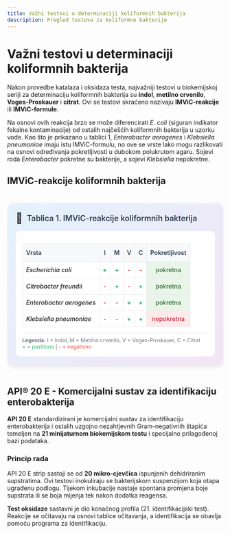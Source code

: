 ```yaml
---
title: Važni testovi u determinaciji koliformnih bakterija
description: Pregled testova za koliformne bakterije
---
```


# Važni testovi u determinaciji koliformnih bakterija

Nakon provedbe katalaza i oksidaza testa, najvažniji testovi u biokemijskoj seriji za determinaciju koliformnih bakterija su **indol**, **metilno crvenilo**, **Voges-Proskauer** i **citrat**. Ovi se testovi skraćeno nazivaju **IMViC-reakcije** ili **IMViC-formule**. 

Na osnovi ovih reakcija brzo se može diferencirati *E. coli* (siguran indikator fekalne kontaminacije) od ostalih najčešćih koliformnih bakterija u uzorku vode. Kao što je prikazano u tablici 1, *Enterobacter aerogenes* i *Klebsiella pneumoniae* imaju istu IMViC-formulu, no ove se vrste lako mogu razlikovati na osnovi određivanja pokretljivosti u dubokom polukrutom agaru. Sojevi roda *Enterobacter* pokretne su bakterije, a sojevi *Klebsiella* nepokretne.

## IMViC-reakcije koliformnih bakterija

<div style="overflow-x: auto; margin: 20px 0;">
  <div style="background: linear-gradient(135deg, #e3f2fd 0%, #f3e5f5 100%); border-radius: 15px; padding: 20px; box-shadow: 0 4px 12px rgba(0,0,0,0.1); margin: 20px auto; max-width: 800px;">
    <div style="display: flex; align-items: center; margin-bottom: 15px;">
      <span style="font-size: 24px; margin-right: 10px;">🦠</span>
      <h3 style="margin: 0; color: #2c3e50; font-weight: 600; font-size: 18px;">Tablica 1. IMViC-reakcije koliformnih bakterija</h3>
    </div>
    <div style="background: white; border-radius: 10px; padding: 15px; overflow-x: auto;">
      <table style="width: 100%; border-collapse: collapse; font-size: 14px;">
        <thead>
          <tr style="background: #f8f9fa;">
            <th style="padding: 12px 8px; border: 1px solid #e9ecef; text-align: left; font-weight: 600; color: #2c3e50;">Vrsta</th>
            <th style="padding: 12px 8px; border: 1px solid #e9ecef; text-align: center; font-weight: 600; color: #2c3e50;">I</th>
            <th style="padding: 12px 8px; border: 1px solid #e9ecef; text-align: center; font-weight: 600; color: #2c3e50;">M</th>
            <th style="padding: 12px 8px; border: 1px solid #e9ecef; text-align: center; font-weight: 600; color: #2c3e50;">V</th>
            <th style="padding: 12px 8px; border: 1px solid #e9ecef; text-align: center; font-weight: 600; color: #2c3e50;">C</th>
            <th style="padding: 12px 8px; border: 1px solid #e9ecef; text-align: center; font-weight: 600; color: #2c3e50;">Pokretljivost</th>
          </tr>
        </thead>
        <tbody>
          <tr style="border-bottom: 1px solid #e9ecef;">
            <td style="padding: 10px 8px; border: 1px solid #e9ecef; font-style: italic; font-weight: 500;">Escherichia coli</td>
            <td style="padding: 10px 8px; border: 1px solid #e9ecef; text-align: center; color: #27ae60; font-weight: bold;">+</td>
            <td style="padding: 10px 8px; border: 1px solid #e9ecef; text-align: center; color: #27ae60; font-weight: bold;">+</td>
            <td style="padding: 10px 8px; border: 1px solid #e9ecef; text-align: center; color: #e74c3c; font-weight: bold;">-</td>
            <td style="padding: 10px 8px; border: 1px solid #e9ecef; text-align: center; color: #e74c3c; font-weight: bold;">-</td>
            <td style="padding: 10px 8px; border: 1px solid #e9ecef; text-align: center; background: #e8f5e8; color: #2d6930; font-weight: 500;">pokretna</td>
          </tr>
          <tr style="border-bottom: 1px solid #e9ecef;">
            <td style="padding: 10px 8px; border: 1px solid #e9ecef; font-style: italic; font-weight: 500;">Citrobacter freundii</td>
            <td style="padding: 10px 8px; border: 1px solid #e9ecef; text-align: center; color: #e74c3c; font-weight: bold;">-</td>
            <td style="padding: 10px 8px; border: 1px solid #e9ecef; text-align: center; color: #27ae60; font-weight: bold;">+</td>
            <td style="padding: 10px 8px; border: 1px solid #e9ecef; text-align: center; color: #e74c3c; font-weight: bold;">-</td>
            <td style="padding: 10px 8px; border: 1px solid #e9ecef; text-align: center; color: #27ae60; font-weight: bold;">+</td>
            <td style="padding: 10px 8px; border: 1px solid #e9ecef; text-align: center; background: #e8f5e8; color: #2d6930; font-weight: 500;">pokretna</td>
          </tr>
          <tr style="border-bottom: 1px solid #e9ecef;">
            <td style="padding: 10px 8px; border: 1px solid #e9ecef; font-style: italic; font-weight: 500;">Enterobacter aerogenes</td>
            <td style="padding: 10px 8px; border: 1px solid #e9ecef; text-align: center; color: #e74c3c; font-weight: bold;">-</td>
            <td style="padding: 10px 8px; border: 1px solid #e9ecef; text-align: center; color: #e74c3c; font-weight: bold;">-</td>
            <td style="padding: 10px 8px; border: 1px solid #e9ecef; text-align: center; color: #27ae60; font-weight: bold;">+</td>
            <td style="padding: 10px 8px; border: 1px solid #e9ecef; text-align: center; color: #27ae60; font-weight: bold;">+</td>
            <td style="padding: 10px 8px; border: 1px solid #e9ecef; text-align: center; background: #e8f5e8; color: #2d6930; font-weight: 500;">pokretna</td>
          </tr>
          <tr>
            <td style="padding: 10px 8px; border: 1px solid #e9ecef; font-style: italic; font-weight: 500;">Klebsiella pneumoniae</td>
            <td style="padding: 10px 8px; border: 1px solid #e9ecef; text-align: center; color: #e74c3c; font-weight: bold;">-</td>
            <td style="padding: 10px 8px; border: 1px solid #e9ecef; text-align: center; color: #e74c3c; font-weight: bold;">-</td>
            <td style="padding: 10px 8px; border: 1px solid #e9ecef; text-align: center; color: #27ae60; font-weight: bold;">+</td>
            <td style="padding: 10px 8px; border: 1px solid #e9ecef; text-align: center; color: #27ae60; font-weight: bold;">+</td>
            <td style="padding: 10px 8px; border: 1px solid #e9ecef; text-align: center; background: #ffeaea; color: #c62d42; font-weight: 500;">nepokretna</td>
          </tr>
        </tbody>
      </table>
      <div style="margin-top: 12px; padding-top: 8px; border-top: 1px solid #e9ecef; font-size: 12px; color: #6c757d;">
        <strong>Legenda:</strong> I = Indol, M = Metilno crvenilo, V = Voges-Proskauer, C = Citrat<br/>
        <span style="color: #27ae60;">+ = pozitivno</span> | <span style="color: #e74c3c;">- = negativno</span>
      </div>
    </div>
  </div>
</div>

## API® 20 E - Komercijalni sustav za identifikaciju enterobakterija

**API 20 E** standardizirani je komercijalni sustav za identifikaciju enterobakterija i ostalih uzgojno nezahtjevnih Gram-negativnih štapića temeljen na **21 minijaturnom biokemijskom testu** i specijalno prilagođenoj bazi podataka.

### Princip rada

API 20 E strip sastoji se od **20 mikro-cjevčica** ispunjenih dehidriranim supstratima. Ovi testovi inokuliraju se bakterijskom suspenzijom koja otapa ugrađenu podlogu. Tijekom inkubacije nastaje spontana promjena boje supstrata ili se boja mijenja tek nakon dodatka reagensa. 

**Test oksidaze** sastavni je dio konačnog profila (21. identifikacijski test). Reakcije se očitavaju na osnovi tablice očitavanja, a identifikacija se obavlja pomoću programa za identifikaciju.